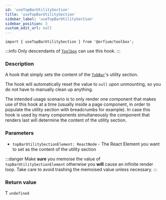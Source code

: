 ```yaml
---
id: 'useTopBarUtilitySection'
title: 'useTopBarUtilitySection'
sidebar_label: 'useTopBarUtilitySection'
sidebar_position: 3
custom_edit_url: null
---
```



`import { useTopBarUtilitySection } from '@orfium/toolbox';`

:::info
Only descendants of [`Toolbox`](../components/Toolbox) can use this hook.
:::

### Description

A hook that simply sets the content of the [`TobBar`](../components/TopBar)'s utility section.

The hook will automatically reset the value to `null` upon unmounting, so you do not have to manually clean up anything.

The intended usage scenario is to only render one component that makes use of this hook at a time (usually inside a page
component, in order to populate the utility section with breadcrumbs for example). In case this hook is used by many
components simultaneously the component that renders last will determine the content of the utility section.


### Parameters

- `topBarUtilitySectionElement: ReactNode` - The React Element you want to set as the content of the utility section

:::danger
Make **sure** you memoise the value of `topBarUtilitySectionElement` otherwise you **will** cause an infinite render loop.
Take care to avoid trashing the memoised value unless necessary.
:::

### Return value

Ƭ `undefined`
